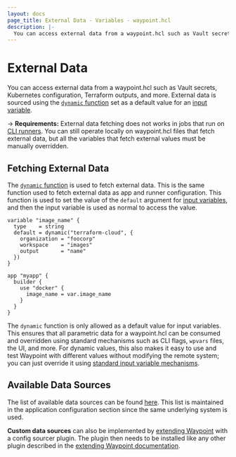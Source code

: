 ```yaml
---
layout: docs
page_title: External Data - Variables - waypoint.hcl
description: |-
  You can access external data from a waypoint.hcl such as Vault secrets, Kubernetes configuration, Terraform outputs, and more.
---
```


# External Data

You can access external data from a waypoint.hcl such as Vault secrets,
Kubernetes configuration, Terraform outputs, and more. External data is
sourced using the
[`dynamic` function](/docs/app-config/dynamic#setting-dynamic-values-via-waypoint-hcl)
set as a default value for an
[input variable](/docs/waypoint-hcl/variables/input).

-> **Requirements:** External data fetching does not works in jobs that run
on [CLI runners](/docs/extending-waypoint). You can still operate locally
on waypoint.hcl files that fetch external data, but all the variables that fetch
external values must be manually overridden.

## Fetching External Data

The
[`dynamic` function](/docs/app-config/dynamic#setting-dynamic-values-via-waypoint-hcl)
is used to fetch external data. This is the same function used to fetch
external data as app and runner configuration. This function is used to set
the value of the `default` argument for
[input variables](/docs/waypoint-hcl/variables/input), and then the input
variable is used as normal to access the value.

```hcl
variable "image_name" {
  type    = string
  default = dynamic("terraform-cloud", {
    organization = "foocorp"
    workspace    = "images"
    output       = "name"
  })
}

app "myapp" {
  builder {
    use "docker" {
      image_name = var.image_name
    }
  }
}
```

The `dynamic` function is only allowed as a default value for input variables.
This ensures that all parametric data for a waypoint.hcl can be consumed
and overridden using standard mechanisms such as CLI flags, `wpvars` files,
the UI, and more. For dynamic values, this also makes it easy to use and test
Waypoint with different values without modifying the remote system; you can
just override it using [standard input variable mechanisms](/docs/waypoint-hcl/variables/input#assigning-values-to-custom-input-variables).

## Available Data Sources

The list of available data sources can be found
[here](/docs/app-config/dynamic#configuration-sources). This list is maintained
in the application configuration section since the same underlying system is used.

**Custom data sources** can also be implemented by
[extending Waypoint](/docs/extending-waypoint) with a config sourcer plugin.
The plugin then needs to be installed like any other plugin described in the
[extending Waypoint documentation](/docs/extending-waypoint).
